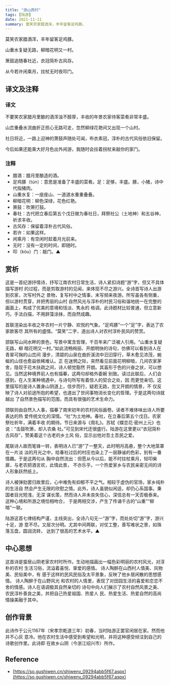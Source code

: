 ```yaml
---
title: "游山西村"
tags: [陆游]
date: 2021-11-11
summary: 莫笑农家腊酒浑，丰年留客足鸡豚。
---
```


莫笑农家腊酒浑，丰年留客足鸡豚。

山重水复疑无路，柳暗花明又一村。

箫鼓追随春社近，衣冠简朴古风存。

从今若许闲乘月，拄杖无时夜叩门。

## 译文及注释

### 译文

不要笑农家腊月里酿的酒浑浊不醇厚，丰收的年景农家待客菜肴非常丰盛。

山峦重叠水流曲折正担心无路可走，忽然柳绿花艳间又出现一个山村。

社日将近，一路上迎神的萧鼓声随处可闻，布衣素冠，淳朴的古代风俗依旧保留。

今后如果还能乘大好月色出外闲游，我随时会拄着拐杖来敲你的家门。

### 注释

- 腊酒：腊月里酿造的酒。
- 足鸡豚（tún）：意思是准备了丰盛的菜肴。足：足够，丰盛。豚，小猪，诗中代指猪肉。
- 山重水复：一座座山、一道道水重重叠叠。
- 柳暗花明：柳色深绿，花色红艳。
- 箫鼓：吹箫打鼓。
- 春社：古代把立春后第五个戊日做为春社日，拜祭社公（土地神）和五谷神，祈求丰收。
- 古风存：保留着淳朴古代风俗。
- 若许：如果这样。
- 闲乘月：有空闲时趁着月光前来。
- 无时：没有一定的时间，即随时。
- 叩（kòu）门：敲门。▲

## 赏析

这是一首纪游抒情诗，抒写江南农村日常生活，诗人紧扣诗题“游”字，但又不具体描写游村
的过程，而是剪取游村的见闻，来体现不尽之游兴。全诗首写诗人出游到农家，次写村外之
景物，复写村中之情事，末写频来夜游。所写虽各有侧重，但以游村贯穿，并把秀丽的山村
自然风光与淳朴的村民习俗和谐地统一在完整的画面上，构成了优美的意境和恬淡、隽永的
格调。此诗题材比较普通，但立意新巧，手法白描，不用辞藻涂抹，而自然成趣。

首联渲染出丰收之年农村一片宁静、欢悦的气象。“足鸡豚”一个“足”字，表达了农家款客尽
其所有的盛情。“莫笑”二字，道出诗人对农村淳朴民风的赞赏。

颔联写山间水畔的景色，写景中寓含哲理，千百年来广泛被人引用。“山重水复疑无路，柳
暗花明又一村。”如此流畅绚丽、开朗明快的诗句，仿佛可以看到诗人在青翠可掬的山峦间
漫步，清碧的山泉在曲折溪流中汩汩穿行，草木愈见浓茂，蜿蜒的山径也愈益依稀难认。正
在迷惘之际，突然看见前面花明柳暗，几间农家茅舍，隐现于花木扶疏之间，诗人顿觉豁然
开朗。其喜形于色的兴奋之状，可以想见。当然这种境界前人也有描摹，这两句却格外委婉
别致。读过此联后，人们会感到，在人生某种境遇中，与诗句所写有着惊人的契合之处，因
而更觉亲切。这里描写的是诗人置身山阴道上，信步而行，疑若无路，忽又开朗的情景，不
仅反映了诗人对前途所抱的希望，也道出了世间事物消长变化的哲理。于是这两句诗就越出
了自然景色描写的范围，而具有很强的艺术生命力。

颈联则由自然入人事，描摹了南宋初年的农村风俗画卷。读者不难体味出诗人所要表达的热
爱传统文化的深情。“社”为土地神。春社，在立春后第五个戊日。农家祭社祈年，满着丰收
的期待。节日来源与《周礼》。苏轼《蝶恋花·密州上元》也说：“击鼓吹箫，却入农桑
社。”可见到宋代还很盛行。陆游在这里更以“衣冠简朴古风存”，赞美着这个古老的乡土风
俗，显示出他对吾土吾民之爱。

尾联诗人故而笔锋一转，表明诗人已“游”了一整天，此时明月高悬，整个大地笼罩在一片淡
淡的月光之中，给春社过后的村庄也染上了一层静谧的色彩，别有一番情趣。于是这两句从
胸中自然流出：但愿从今以后，能不时拄杖乘月，轻叩柴扉，与老农把酒言欢，此情此景，
不亦乐乎。一个热爱家乡与农民亲密无间的诗人形象跃然纸上。

诗人被弹劾罢归故里后，心中难免有抑郁不平之气。相较于虚伪的官场，家乡纯朴的生活自
然会产生无限的欣慰之情。此外，诗人虽貌似闲适，却仍心系国事。秉国者目光短浅，无深
谋长策，然而诗人并未丧失信心，深信总有一天否极泰来。这种心境和所游之境恰相吻合，
于是两相交涉，产生了传诵千古的“山重”“柳暗”一联。

陆游这首七律结构严谨，主线突出，全诗八句无一“游”字，而处处切“游”字，游兴十足，游
意不尽。又层次分明。尤其中间两联，对仗工整，善写难状之景，如珠落玉盘，圆润流转，
达到了很高的艺术水平。▲

## 中心思想

这首诗是蛰居山阴老家农村时所作。生动地描画出一幅色彩明丽的农村风光，对淳朴的农村
生活习俗，流溢着喜悦、挚爱的感情。 诗人陶醉在山西村人情美、风物美、民俗美中，有
感于这样的民风民俗及太平景象，反映了他乡居闲散的思想感情。 诗人陶醉于在山野风光
和农村的人情里，表现了对田园生活的喜爱和恋恋不舍的情感。诗人在语调极其自然亲切的
诗句中向人们展示了农村自然风景之美、农民淳朴善良之美，并把自己热爱祖国、热爱人
民、热爱生活、热爱自然的高尚情操美融于其中。

## 创作背景

此诗作于公元1167年（宋孝宗乾道三年）初春，当时陆游正罢官闲居在家。然而他并不心灰
意冷。他在农村生活中感受到希望和光明，并将这种感受倾注到自己的诗歌创作里。此诗即
在故乡山阴（今浙江绍兴市）所作。

## Reference

- [https://so.gushiwen.cn/shiwenv_09294abb5f67.aspx](https://so.gushiwen.cn/shiwenv_09294abb5f67.aspx)